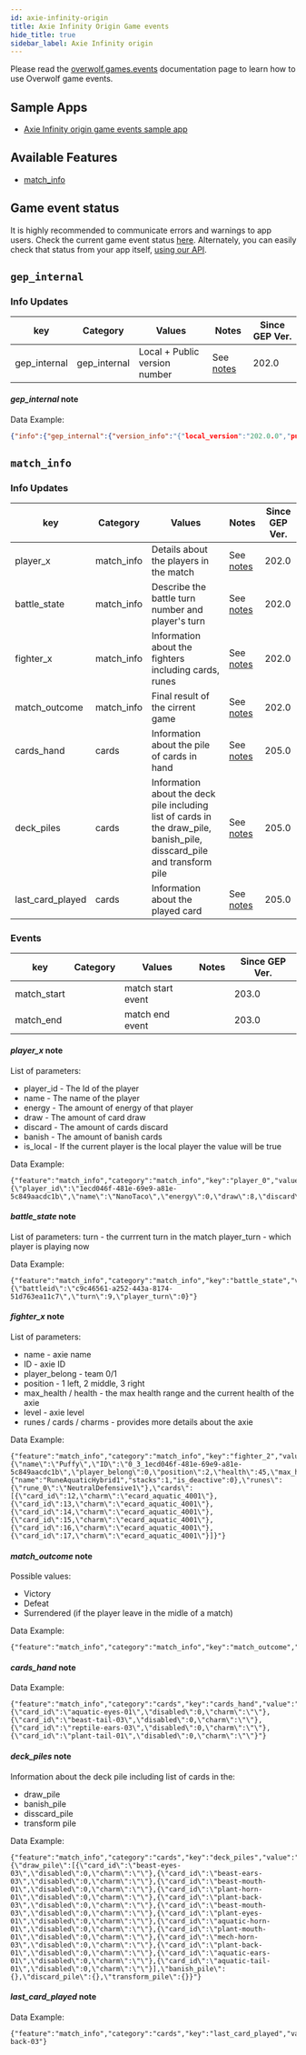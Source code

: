 ```yaml
---
id: axie-infinity-origin
title: Axie Infinity Origin Game events
hide_title: true
sidebar_label: Axie Infinity origin
---
```


<!-- GENERATED USING /scripts/generate.js -->

<head>
  <meta name="keywords" content="API for Axie Infinity Origin, Axie Infinity Origin API, SDK for Axie Infinity Origin, Axie Infinity Origin SDK"/>
</head>

<GameInfo gameID={21960} showCompliance={true} showDocs={false}/>

Please read the [overwolf.games.events](../events) documentation page to learn how to use Overwolf game events.

## Sample Apps
* [Axie Infinity origin game events sample app](https://github.com/overwolf/events-sample-apps)

## Available Features
* [match_info](#match_info)

## Game event status

It is highly recommended to communicate errors and warnings to app users. 
Check the current game event status [here](/status/). Alternately, you can easily check that status from your app itself, [using our API](/topics/using-events/how-to-check-events-status-from-app).

## `gep_internal`

### Info Updates

key          | Category    | Values                    | Notes                 | Since GEP Ver. |
------------ | ------------| ------------------------- | --------------------- | ------------- | 
gep_internal | gep_internal| Local + Public version number|See [notes](#gep_internal-note)|   202.0       |

#### *gep_internal* note

Data Example:

```json
{"info":{"gep_internal":{"version_info":"{"local_version":"202.0.0","public_version":"202.0.0","is_updated":true}"}},"feature":"gep_internal"}
```

## `match_info`

### Info Updates

key          | Category    | Values                    | Notes                 | Since GEP Ver. |
------------ | ------------| ------------------------- | --------------------- | ------------- | 
player_x | match_info  | Details about the players in the match |See [notes](#player_x-note)|   202.0       |
battle_state | match_info  | Describe the battle turn number and player's turn |See [notes](#battle_state-note)|   202.0       |
fighter_x | match_info  | Information about the fighters including cards, runes |See [notes](#fighter_x-note)|   202.0       |
match_outcome | match_info  | Final result of the cirrent game |See [notes](#fighter_x-note)|   202.0       |
cards_hand | cards  | Information about the pile of cards in hand  |See [notes](#cards_hand-note)|   205.0       |
deck_piles | cards  | Information about the deck pile including list of cards in the draw_pile, banish_pile, disscard_pile and transform pile |See [notes](#deck_piles-note)|   205.0       |
last_card_played | cards  | Information about the played card  |See [notes](#last_card_played-note)|   205.0       |

### Events

key          | Category    | Values                    | Notes                 | Since GEP Ver. |
------------ | ------------| ------------------------- | --------------------- | ------------- | 
match_start |   | match start event ||   203.0       |
match_end |   | match end event ||   203.0       |

#### *player_x* note
List of parameters:
* player_id - The Id of the player
* name - The name of the player
* energy - The amount of energy of that player
* draw - The amount of card draw
* discard - The amount of cards discard
* banish - The amount of banish cards
* is_local - If the current player is the local player the value will be true 

Data Example:

```
{"feature":"match_info","category":"match_info","key":"player_0","value":"{\"player_id\":\"1ecd046f-481e-69e9-a81e-5c849aacdc1b\",\"name\":\"NanoTaco\",\"energy\":0,\"draw\":8,\"discard\":4,\"banish\":1,\"is_local\":true}"}
```

#### *battle_state* note

List of parameters:
turn - the currrent turn in the match
player_turn - which player is playing now

Data Example:
```
{"feature":"match_info","category":"match_info","key":"battle_state","value":"{\"battleid\":\"c9c46561-a252-443a-8174-51d763ea11c7\",\"turn\":9,\"player_turn\":0}"}
```

#### *fighter_x* note

List of parameters:
* name - axie name
* ID - axie ID
* player_belong - team 0/1
* position - 1 left, 2 middle, 3 right
* max_health / health - the max health range and the current health of the axie 
* level - axie level 
* runes / cards / charms - provides more details about the axie 

Data Example:
```
{"feature":"match_info","category":"match_info","key":"fighter_2","value":"{\"name\":\"Puffy\",\"ID\":\"0_3_1ecd046f-481e-69e9-a81e-5c849aacdc1b\",\"player_belong\":0,\"position\":2,\"health\":45,\"max_health\":320,\"alive\":1,\"disabled\":0,\"skill_disabled\":0,\"shield_disabled\":0,\"power_disabled\":0,\"level\":1,\"status\":{"name":"RuneAquaticHybrid1","stacks":1,"is_deactive":0},\"runes\":{\"rune_0\":\"NeutralDefensive1\"},\"cards\":[{\"card_id\":12,\"charm\":\"ecard_aquatic_4001\"},{\"card_id\":13,\"charm\":\"ecard_aquatic_4001\"},{\"card_id\":14,\"charm\":\"ecard_aquatic_4001\"},{\"card_id\":15,\"charm\":\"ecard_aquatic_4001\"},{\"card_id\":16,\"charm\":\"ecard_aquatic_4001\"},{\"card_id\":17,\"charm\":\"ecard_aquatic_4001\"}]}"}
```

#### *match_outcome* note

Possible values:
* Victory
* Defeat
* Surrendered (if the player leave in the midle of a match)

Data Example:
```
{"feature":"match_info","category":"match_info","key":"match_outcome","value":"Defeat"}
```

#### *cards_hand* note

Data Example:
```
{"feature":"match_info","category":"cards","key":"cards_hand","value":"{\"card_id\":\"aquatic-eyes-01\",\"disabled\":0,\"charm\":\"\"},{\"card_id\":\"beast-tail-03\",\"disabled\":0,\"charm\":\"\"},{\"card_id\":\"reptile-ears-03\",\"disabled\":0,\"charm\":\"\"},{\"card_id\":\"plant-tail-01\",\"disabled\":0,\"charm\":\"\"}"}
```

#### *deck_piles* note

 Information about the deck pile including list of cards in the:
 * draw_pile
 * banish_pile
 * disscard_pile
 * transform pile

Data Example:
```
{"feature":"match_info","category":"cards","key":"deck_piles","value":"{\"draw_pile\":[{\"card_id\":\"beast-eyes-03\",\"disabled\":0,\"charm\":\"\"},{\"card_id\":\"beast-ears-03\",\"disabled\":0,\"charm\":\"\"},{\"card_id\":\"beast-mouth-01\",\"disabled\":0,\"charm\":\"\"},{\"card_id\":\"plant-horn-01\",\"disabled\":0,\"charm\":\"\"},{\"card_id\":\"plant-back-03\",\"disabled\":0,\"charm\":\"\"},{\"card_id\":\"beast-mouth-03\",\"disabled\":0,\"charm\":\"\"},{\"card_id\":\"plant-eyes-01\",\"disabled\":0,\"charm\":\"\"},{\"card_id\":\"aquatic-horn-01\",\"disabled\":0,\"charm\":\"\"},{\"card_id\":\"plant-mouth-01\",\"disabled\":0,\"charm\":\"\"},{\"card_id\":\"mech-horn-03\",\"disabled\":0,\"charm\":\"\"},{\"card_id\":\"plant-back-01\",\"disabled\":0,\"charm\":\"\"},{\"card_id\":\"aquatic-ears-01\",\"disabled\":0,\"charm\":\"\"},{\"card_id\":\"aquatic-tail-01\",\"disabled\":0,\"charm\":\"\"}],\"banish_pile\":{},\"discard_pile\":{},\"transform_pile\":{}}"}
```

#### *last_card_played* note

Data Example:
```
{"feature":"match_info","category":"cards","key":"last_card_played","value":"reptile-back-03"}
```


